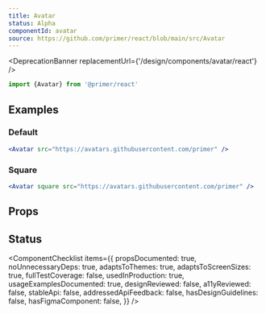 ```yaml
---
title: Avatar
status: Alpha
componentId: avatar
source: https://github.com/primer/react/blob/main/src/Avatar
---
```



<DeprecationBanner replacementUrl={'/design/components/avatar/react'} />

```js
import {Avatar} from '@primer/react'
```

## Examples

### Default

```jsx live
<Avatar src="https://avatars.githubusercontent.com/primer" />
```

### Square

```jsx live
<Avatar square src="https://avatars.githubusercontent.com/primer" />
```

## Props

<ComponentProps data={data} />

## Status

<ComponentChecklist
  items={{
    propsDocumented: true,
    noUnnecessaryDeps: true,
    adaptsToThemes: true,
    adaptsToScreenSizes: true,
    fullTestCoverage: false,
    usedInProduction: true,
    usageExamplesDocumented: true,
    designReviewed: false,
    a11yReviewed: false,
    stableApi: false,
    addressedApiFeedback: false,
    hasDesignGuidelines: false,
    hasFigmaComponent: false,
  }}
/>
